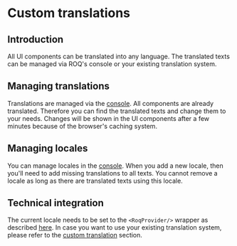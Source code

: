 
# Custom translations

## Introduction

All UI components can be translated into any language. The translated texts can be managed via ROQ's console or your
existing translation system.

## Managing translations

Translations are managed via the [console](https://console.roq.tech/). All components are already translated. Therefore
you can find the translated texts and change them to your needs. Changes will be shown in the UI
components after a few minutes because of the browser's caching system.

## Managing locales

You can manage locales in the [console](https://console.roq.tech/). When you add a new locale, then you'll need to add
missing translations to all texts. You cannot remove a locale as long as there are translated texts using this locale.

## Technical integration

The current locale needs to be set to the `<RoqProvider/>` wrapper as
described [here](/customization/custom-translations#loading-translations-in-code). In case you want to use your existing translation
system, please refer to the [custom translation](/customization/custom-translations) section.